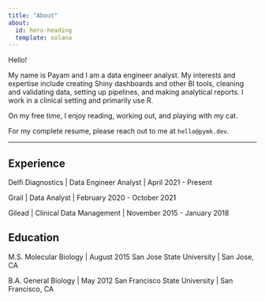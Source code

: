 ```yaml
---
title: "About"
about:
  id: hero-heading
  template: solana
---
```


:::{#hero-heading}

Hello!

My name is Payam and I am a data engineer analyst. My interests and expertise include creating Shiny dashboards and other BI tools, cleaning and validating data, setting up pipelines, and making analytical reports. I work in a clinical setting and primarily use R.

On my free time, I enjoy reading, working out, and playing with my cat.

For my complete resume, please reach out to me at `hello@pymk.dev`.

---

## Experience

Delfi Diagnostics | Data Engineer Analyst | April 2021 - Present

Grail | Data Analyst | February 2020 - October 2021

Gilead | Clinical Data Management | November 2015 - January 2018

## Education

M.S. Molecular Biology | August 2015
San Jose State University | San Jose, CA

B.A. General Biology | May 2012
San Francisco State University | San Francisco, CA

:::
